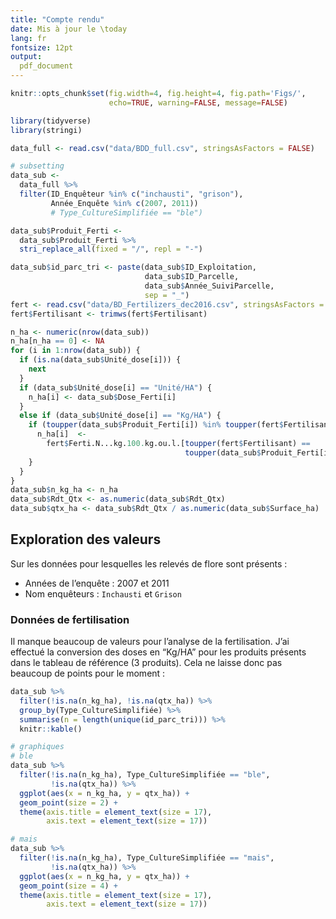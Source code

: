 ```yaml
---
title: "Compte rendu"
date: Mis à jour le \today
lang: fr
fontsize: 12pt
output:
  pdf_document
---
```


```r
knitr::opts_chunk$set(fig.width=4, fig.height=4, fig.path='Figs/',
                      echo=TRUE, warning=FALSE, message=FALSE)
```
```r
library(tidyverse)
library(stringi)

data_full <- read.csv("data/BDD_full.csv", stringsAsFactors = FALSE)

# subsetting
data_sub <-
  data_full %>%
  filter(ID_Enquêteur %in% c("inchausti", "grison"),
         Année_Enquête %in% c(2007, 2011))
         # Type_CultureSimplifiée == "ble")

data_sub$Produit_Ferti <-
  data_sub$Produit_Ferti %>%
  stri_replace_all(fixed = "/", repl = "-")

data_sub$id_parc_tri <- paste(data_sub$ID_Exploitation,
                              data_sub$ID_Parcelle,
                              data_sub$Année_SuiviParcelle,
                              sep = "_")
fert <- read.csv("data/BD_Fertilizers_dec2016.csv", stringsAsFactors = FALSE)
fert$Fertilisant <- trimws(fert$Fertilisant)

n_ha <- numeric(nrow(data_sub))
n_ha[n_ha == 0] <- NA
for (i in 1:nrow(data_sub)) {
  if (is.na(data_sub$Unité_dose[i])) {
    next
  }
  if (data_sub$Unité_dose[i] == "Unité/HA") {
    n_ha[i] <- data_sub$Dose_Ferti[i]
  }
  else if (data_sub$Unité_dose[i] == "Kg/HA") {
    if (toupper(data_sub$Produit_Ferti[i]) %in% toupper(fert$Fertilisant)) {
      n_ha[i]  <-
        fert$Ferti.N...kg.100.kg.ou.l.[toupper(fert$Fertilisant) ==
                                       toupper(data_sub$Produit_Ferti[i])] * data_sub$Dose_Ferti[i] / 100
    }
  }
}
data_sub$n_kg_ha <- n_ha
data_sub$Rdt_Qtx <- as.numeric(data_sub$Rdt_Qtx)
data_sub$qtx_ha <- data_sub$Rdt_Qtx / as.numeric(data_sub$Surface_ha)
```

## Exploration des valeurs

Sur les données pour lesquelles les relevés de flore sont présents :

- Années de l'enquête : 2007 et 2011
- Nom enquêteurs : `Inchausti` et `Grison`

### Données de fertilisation

Il manque beaucoup de valeurs pour l'analyse de la fertilisation.
J'ai effectué la conversion des doses en "Kg/HA" pour les produits présents dans
le tableau de référence (3 produits).
Cela ne laisse donc pas beaucoup de points pour le moment :

```r
data_sub %>%
  filter(!is.na(n_kg_ha), !is.na(qtx_ha)) %>%
  group_by(Type_CultureSimplifiée) %>%
  summarise(n = length(unique(id_parc_tri))) %>%
  knitr::kable()

```

```r
# graphiques
# ble
data_sub %>%
  filter(!is.na(n_kg_ha), Type_CultureSimplifiée == "ble",
         !is.na(qtx_ha)) %>%
  ggplot(aes(x = n_kg_ha, y = qtx_ha)) +
  geom_point(size = 2) +
  theme(axis.title = element_text(size = 17),
        axis.text = element_text(size = 17))

# mais
data_sub %>%
  filter(!is.na(n_kg_ha), Type_CultureSimplifiée == "mais",
         !is.na(qtx_ha)) %>%
  ggplot(aes(x = n_kg_ha, y = qtx_ha)) +
  geom_point(size = 4) +
  theme(axis.title = element_text(size = 17),
        axis.text = element_text(size = 17))
```
